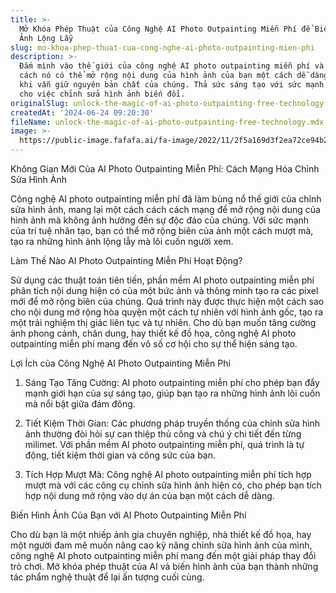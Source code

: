 ```yaml
---
title: >-
  Mở Khóa Phép Thuật của Công Nghệ AI Photo Outpainting Miễn Phí để Biến Hình
  Ảnh Lộng Lẫy
slug: mo-khoa-phep-thuat-cua-cong-nghe-ai-photo-outpainting-mien-phi
description: >-
  Đắm mình vào thế giới của công nghệ AI photo outpainting miễn phí và khám phá
  cách nó có thể mở rộng nội dung của hình ảnh của bạn một cách dễ dàng trong
  khi vẫn giữ nguyên bản chất của chúng. Thả sức sáng tạo với sức mạnh của AI
  cho việc chỉnh sửa hình ảnh biến đổi.
originalSlug: unlock-the-magic-of-ai-photo-outpainting-free-technology
createdAt: '2024-06-24 09:20:30'
fileName: unlock-the-magic-of-ai-photo-outpainting-free-technology.mdx
image: >-
  https://public-image.fafafa.ai/fa-image/2022/11/2f5a169d3f2ea72ce94b2839d63978df.jpg
---
```




Không Gian Mới Của AI Photo Outpainting Miễn Phí: Cách Mạng Hóa Chỉnh Sửa Hình Ảnh

Công nghệ AI photo outpainting miễn phí đã làm bùng nổ thế giới của chỉnh sửa hình ảnh, mang lại một cách cách cách mạng để mở rộng nội dung của hình ảnh mà không ảnh hưởng đến sự độc đáo của chúng. Với sức mạnh của trí tuệ nhân tạo, bạn có thể mở rộng biên của ảnh một cách mượt mà, tạo ra những hình ảnh lộng lẫy mà lôi cuốn người xem.

Làm Thế Nào AI Photo Outpainting Miễn Phí Hoạt Động?

Sử dụng các thuật toán tiên tiến, phần mềm AI photo outpainting miễn phí phân tích nội dung hiện có của một bức ảnh và thông minh tạo ra các pixel mới để mở rộng biên của chúng. Quá trình này được thực hiện một cách sao cho nội dung mở rộng hòa quyện một cách tự nhiên với hình ảnh gốc, tạo ra một trải nghiệm thị giác liên tục và tự nhiên. Cho dù bạn muốn tăng cường ảnh phong cảnh, chân dung, hay thiết kế đồ họa, công nghệ AI photo outpainting miễn phí mang đến vô số cơ hội cho sự thể hiện sáng tạo.

Lợi Ích của Công Nghệ AI Photo Outpainting Miễn Phí

1. Sáng Tạo Tăng Cường: AI photo outpainting miễn phí cho phép bạn đẩy mạnh giới hạn của sự sáng tạo, giúp bạn tạo ra những hình ảnh lôi cuốn mà nổi bật giữa đám đông.

2. Tiết Kiệm Thời Gian: Các phương pháp truyền thống của chỉnh sửa hình ảnh thường đòi hỏi sự can thiệp thủ công và chú ý chi tiết đến từng milimet. Với phần mềm AI photo outpainting miễn phí, quá trình là tự động, tiết kiệm thời gian và công sức của bạn.

3. Tích Hợp Mượt Mà: Công nghệ AI photo outpainting miễn phí tích hợp mượt mà với các công cụ chỉnh sửa hình ảnh hiện có, cho phép bạn tích hợp nội dung mở rộng vào dự án của bạn một cách dễ dàng.

Biến Hình Ảnh Của Bạn với AI Photo Outpainting Miễn Phí

Cho dù bạn là một nhiếp ảnh gia chuyên nghiệp, nhà thiết kế đồ họa, hay một người đam mê muốn nâng cao kỹ năng chỉnh sửa hình ảnh của mình, công nghệ AI photo outpainting miễn phí mang đến một giải pháp thay đổi trò chơi. Mở khóa phép thuật của AI và biến hình ảnh của bạn thành những tác phẩm nghệ thuật để lại ấn tượng cuối cùng.